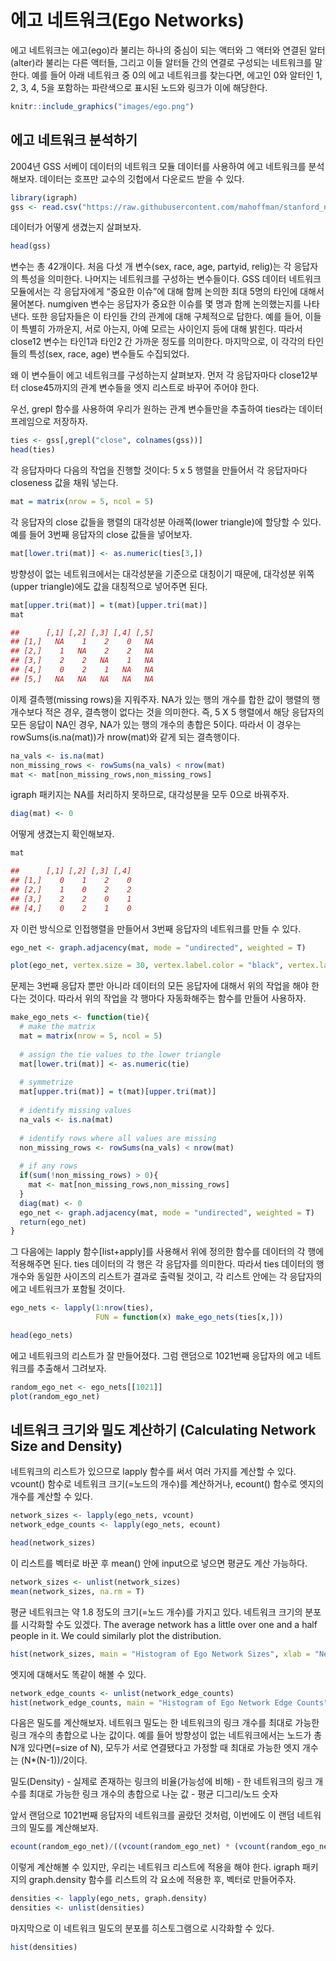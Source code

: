 # 에고 네트워크(Ego Networks)
에고 네트워크는 에고(ego)라 불리는 하나의 중심이 되는 액터와 그 액터와 연결된 알터(alter)라 불리는 다른 액터들, 그리고 이들 알터들 간의 연결로 구성되는 네트워크를 말한다.
예를 들어 아래 네트워크 중 0의 에고 네트워크를 찾는다면, 에고인 0와 알터인 1, 2, 3, 4, 5을 포함하는 파란색으로 표시된 노드와 링크가 이에 해당한다.
```r
knitr::include_graphics("images/ego.png")
```



## 에고 네트워크 분석하기 
2004년 GSS 서베이 데이터의 네트워크 모듈 데이터를 사용하여 에고 네트워크를 분석해보자. 
데이터는 호프만 교수의 깃헙에서 다운로드 받을 수 있다. 

```r

library(igraph)
gss <- read.csv("https://raw.githubusercontent.com/mahoffman/stanford_networks/main/data/gss_local_nets.csv", stringsAsFactors = TRUE) 

```

데이터가 어떻게 생겼는지 살펴보자. 

```r

head(gss)

```


변수는 총 42개이다. 처음 다섯 개 변수(sex, race, age, partyid, relig)는 각 응답자의 특성을 의미한다. 나머지는 네트워크를 구성하는 변수들이다. GSS 데이터 네트워크 모듈에서는 각 응답자에게 "중요한 이슈"에 대해 함께 논의한 최대 5명의 타인에 대해서 물어본다. numgiven 변수는 응답자가 중요한 이슈를 몇 명과 함께 논의했는지를 나타낸다. 또한 응답자들은 이 타인들 간의 관계에 대해 구체적으로 답한다. 예를 들어, 이들이 특별히 가까운지, 서로 아는지, 아예 모르는 사이인지 등에 대해 밝힌다. 따라서 close12 변수는 타인1과 타인2 간 가까운 정도를 의미한다. 마지막으로, 이 각각의 타인들의 특성(sex, race, age) 변수들도 수집되었다.   

왜 이 변수들이 에고 네트워크를 구성하는지 살펴보자. 먼저 각 응답자마다 close12부터 close45까지의 관계 변수들을 엣지 리스트로 바꾸어 주어야 한다. 

우선, grepl 함수를 사용하여 우리가 원하는 관계 변수들만을 추출하여 ties라는 데이터프레임으로 저장하자. 


```r

ties <- gss[,grepl("close", colnames(gss))]
head(ties)
```

각 응답자마다 다음의 작업을 진행할 것이다: 5 x 5 행렬을 만들어서 각 응답자마다 closeness 값을 채워 넣는다. 

```r

mat = matrix(nrow = 5, ncol = 5)

```

각 응답자의 close 값들을 행렬의 대각성분 아래쪽(lower triangle)에 할당할 수 있다. 
예를 들어 3번째 응답자의 close 값들을 넣어보자. 

```r

mat[lower.tri(mat)] <- as.numeric(ties[3,])

```

방향성이 없는 네트워크에서는 대각성분을 기준으로 대칭이기 때문에, 대각성분 위쪽(upper triangle)에도 값을 대칭적으로 넣어주면 된다. 

```r

mat[upper.tri(mat)] = t(mat)[upper.tri(mat)]
mat
```

```r

##      [,1] [,2] [,3] [,4] [,5]
## [1,]   NA    1    2    0   NA
## [2,]    1   NA    2    2   NA
## [3,]    2    2   NA    1   NA
## [4,]    0    2    1   NA   NA
## [5,]   NA   NA   NA   NA   NA

```


이제 결측행(missing rows)을 지워주자. 
NA가 있는 행의 개수를 합한 값이 행렬의 행 개수보다 적은 경우, 결측행이 없다는 것을 의미한다. 
즉, 5 X 5 행렬에서 해당 응답자의 모든 응답이 NA인 경우, NA가 있는 행의 개수의 총합은 5이다. 
따라서 이 경우는 rowSums(is.na(mat))가 nrow(mat)와 같게 되는 결측행이다. 

```r

na_vals <- is.na(mat)
non_missing_rows <- rowSums(na_vals) < nrow(mat)
mat <- mat[non_missing_rows,non_missing_rows]
```

igraph 패키지는 NA를 처리하지 못하므로, 대각성분을 모두 0으로 바꿔주자. 

```r

diag(mat) <- 0
```

어떻게 생겼는지 확인해보자. 

```r
mat
```

```r
##      [,1] [,2] [,3] [,4]
## [1,]    0    1    2    0
## [2,]    1    0    2    2
## [3,]    2    2    0    1
## [4,]    0    2    1    0
```

자 이런 방식으로 인접행렬을 만들어서 3번째 응답자의 네트워크를 만들 수 있다. 

```r
ego_net <- graph.adjacency(mat, mode = "undirected", weighted = T)
```


```r
plot(ego_net, vertex.size = 30, vertex.label.color = "black", vertex.label.cex = 1)
```


문제는 3번째 응답자 뿐만 아니라 데이터의 모든 응답자에 대해서 위의 작업을 해야 한다는 것이다. 
따라서 위의 작업을 각 행마다 자동화해주는 함수를 만들어 사용하자. 

```r
make_ego_nets <- function(tie){
  # make the matrix
  mat = matrix(nrow = 5, ncol = 5)
  
  # assign the tie values to the lower triangle
  mat[lower.tri(mat)] <- as.numeric(tie)
  
  # symmetrize
  mat[upper.tri(mat)] = t(mat)[upper.tri(mat)]
  
  # identify missing values
  na_vals <- is.na(mat)
  
  # identify rows where all values are missing
  non_missing_rows <- rowSums(na_vals) < nrow(mat)
  
  # if any rows 
  if(sum(!non_missing_rows) > 0){
    mat <- mat[non_missing_rows,non_missing_rows]
  }
  diag(mat) <- 0
  ego_net <- graph.adjacency(mat, mode = "undirected", weighted = T)
  return(ego_net)
}
```

그 다음에는 lapply 함수[list+apply]를 사용해서 위에 정의한 함수를 데이터의 각 행에 적용해주면 된다. ties 데이터의 각 행은 각 응답자를 의미한다. 따라서 ties 데이터의 행 개수와 동일한 사이즈의 리스트가 결과로 출력될 것이고, 각 리스트 안에는 각 응답자의 에고 네트워크가 포함될 것이다. 

```r

ego_nets <- lapply(1:nrow(ties), 
                   FUN = function(x) make_ego_nets(ties[x,]))

head(ego_nets)

```

에고 네트워크의 리스트가 잘 만들어졌다. 그럼 랜덤으로 1021번째 응답자의 에고 네트워크를 추출해서 그려보자. 

```r
random_ego_net <- ego_nets[[1021]]
plot(random_ego_net)

```


## 네트워크 크기와 밀도 계산하기 (Calculating Network Size and Density)

네트워크의 리스트가 있으므로 lapply 함수를 써서 여러 가지를 계산할 수 있다. 
vcount() 함수로 네트워크 크기(=노드의 개수)를 계산하거나, ecount() 함수로 엣지의 개수를 계산할 수 있다. 

```r

network_sizes <- lapply(ego_nets, vcount)
network_edge_counts <- lapply(ego_nets, ecount)

head(network_sizes)

```
이 리스트를 벡터로 바꾼 후 mean() 안에 input으로 넣으면 평균도 계산 가능하다. 

```r

network_sizes <- unlist(network_sizes)
mean(network_sizes, na.rm = T)

```

평균 네트워크는 약 1.8 정도의 크기(=노드 개수)를 가지고 있다. 네트워크 크기의 분포를 시각화할 수도 있겠다. 
The average network has a little over one and a half people in it. We could similarly plot the distribution.

```r

hist(network_sizes, main = "Histogram of Ego Network Sizes", xlab = "Network Size")

```
 
엣지에 대해서도 똑같이 해볼 수 있다. 

```r

network_edge_counts <- unlist(network_edge_counts)
hist(network_edge_counts, main = "Histogram of Ego Network Edge Counts", xlab = "# of Edges")

```


다음은 밀도를 계산해보자. 네트워크 밀도는 한 네트워크의 링크 개수를 최대로 가능한 링크 개수의 총합으로 나눈 값이다. 예를 들어 방향성이 없는 네트워크에서는 노드가 총 N개 있다면(=size of N), 모두가 서로 연결됐다고 가정할 때 최대로 가능한 엣지 개수는 (N*(N-1))/2이다. 

밀도(Density)
- 실제로 존재하는 링크의 비율(가능성에 비해)
- 한 네트워크의 링크 개수를 최대로 가능한 링크 개수의 총합으로 나눈 값
- 평균 디그리/노드 숫자


앞서 랜덤으로 1021번째 응답자의 네트워크를 골랐던 것처럼, 이번에도 이 랜덤 네트워크의 밀도를 계산해보자. 

```r

ecount(random_ego_net)/((vcount(random_ego_net) * (vcount(random_ego_net) - 1))/2)

```


이렇게 계산해볼 수 있지만, 우리는 네트워크 리스트에 적용을 해야 한다. igraph 패키지의 graph.density 함수를 리스트의 각 요소에 적용한 후, 벡터로 만들어주자. 

```r

densities <- lapply(ego_nets, graph.density)
densities <- unlist(densities)

```

마지막으로 이 네트워크 밀도의 분포를 히스토그램으로 시각화할 수 있다. 

```r

hist(densities)

```

